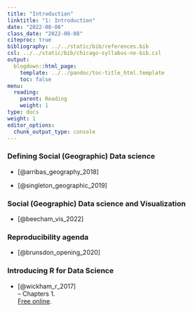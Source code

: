 ```yaml
---
title: "Introduction"
linktitle: "1: Introduction"
date: "2022-08-08"
class_date: "2022-08-08"
citeproc: true
bibliography: ../../static/bib/references.bib
csl: ../../static/bib/chicago-syllabus-no-bib.csl
output:
  blogdown::html_page:
    template: ../../pandoc/toc-title_html.template
    toc: false
menu:
  reading:
    parent: Reading
    weight: 1
type: docs
weight: 1
editor_options:
  chunk_output_type: console
---
```



### Defining Social (Geographic) Data science

- [@arribas_geography_2018]

- [@singleton_geographic_2019]

### Social (Geographic) Data science and Visualization

- [@beecham_vis_2022]

### Reproducibility agenda

- [@brunsdon_opening_2020]

### Introducing R for Data Science

- [@wickham_r_2017]\
-- Chapters 1.\
[Free online](https://r4ds.had.co.nz/).
